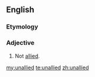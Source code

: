 ==English==

===Etymology===
{{prefix|un|allied}}

===Adjective===
{{en-adj}}

# Not [[allied]].

[[my:unallied]]
[[te:unallied]]
[[zh:unallied]]